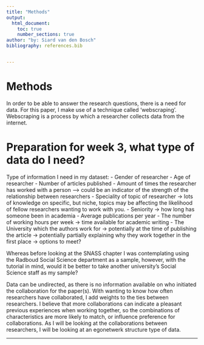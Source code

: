 ```yaml
---
title: "Methods"
output:
  html_document:
    toc: true
    number_sections: true
author: "by: Siard van den Bosch"
bibliography: references.bib


---
```


# Methods

In order to be able to answer the research questions, there is a need for data. For this paper, I make use of a technique called 'webscraping'. Webscraping is a process by which a researcher collects data from the internet. 

# Preparation for week 3, what type of data do I need?

Type of information I need in my dataset:
- Gender of researcher
- Age of researcher
- Number of articles published
- Amount of times the researcher has worked with a person --> could be an indicator of the strength of the relationship between researchers
- Speciality of topic of researcher -> lots of knowledge on specific, but niche, topics may be affecting the likelihood of fellow researchers wanting to work with you.
- Seniority -> how long has someone been in academia
- Average publications per year
- The number of working hours per week -> time available for academic writing
- The University which the authors work for -> potentially at the time of publishing the article -> potentially partially explaining why they work together in the first place -> options to meet?

Whereas before looking at the SNASS chapter I was contemplating using the Radboud Social Science department as a sample, however, with the tutorial in mind, would it be better to take another university's Social Science staff as my sample?


Data can be undirected, as there is no information available on who initiated the collaboration for the paper(s). With wanting to know how often researchers have collaborated, I add weights to the ties between researchers. I believe that more collaborations can indicate a pleasant previous experiences when working together, so the combinations of characteristics are more likely to match, or influence preference for collaborations. 
As I will be looking at the collaborations between researchers, I will be looking at an egonetwerk structure type of data.


---